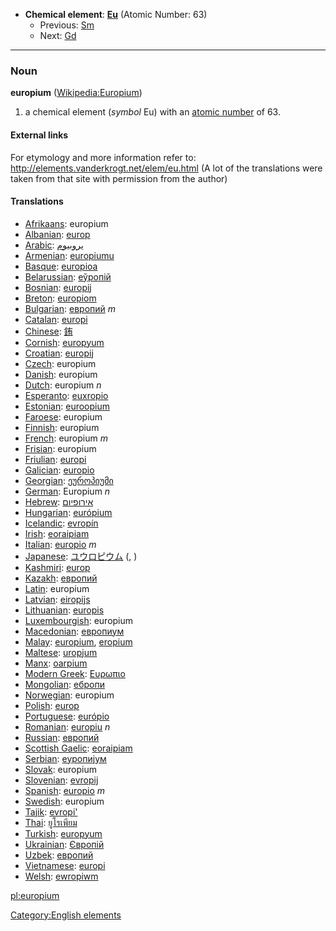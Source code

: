 *'''Chemical element''': '''[[Eu]]''' (Atomic Number: 63)
**Previous: [[Samarium|Sm]]
**Next: [[Gadolinium|Gd]]
----
=== Noun ===
'''europium''' ([[en:Europium|Wikipedia:Europium]])

# a chemical element (''symbol'' Eu) with an [[atomic number]] of 63.

====External links====
For etymology and more information refer to:
http://elements.vanderkrogt.net/elem/eu.html
(A lot of the translations were taken from that site with permission from the author)

==== Translations ====
*[[Afrikaans]]: europium
*[[Albanian]]: [[europ]]
*[[Arabic]]: [[يروبيوم]]
*[[Armenian]]: [[europiumu]]
*[[Basque]]: [[europioa]]
*[[Belarussian]]: [[еўропiй]]
*[[Bosnian]]: [[europij]]
*[[Breton]]: [[europiom]]
*[[Bulgarian]]: [[европий]] ''m''
*[[Catalan]]: [[europi]]
*[[Chinese]]: [[銪]]
*[[Cornish]]: [[europyum]]
*[[Croatian]]: [[europij]]
*[[Czech]]: europium
*[[Danish]]: europium
*[[Dutch]]: europium ''n''
*[[Esperanto]]: [[euxropio]]
*[[Estonian]]: [[euroopium]]
*[[Faroese]]: europium
*[[Finnish]]: europium
*[[French]]: europium ''m''
*[[Frisian]]: europium
*[[Friulian]]: [[europi]]
*[[Galician]]: [[europio]]
*[[Georgian]]: [[ეუროპიუმი]]
*[[German]]: Europium ''n''
*[[Hebrew]]: [[אירופיום]]
*[[Hungarian]]: [[európium]]
*[[Icelandic]]: [[evropín]]
*[[Irish]]: [[eoraipiam]]
*[[Italian]]: [[europio]] ''m''
*[[Japanese]]: [[ユウロピウム]] ([[]], )
*[[Kashmiri]]: [[europ]]
*[[Kazakh]]: [[европий]]
*[[Latin]]: europium
*[[Latvian]]: [[eiropijs]]
*[[Lithuanian]]: [[europis]]
*[[Luxembourgish]]: europium
*[[Macedonian]]: [[европиум]]
*[[Malay]]: [[europium]], [[eropium]]
*[[Maltese]]: [[uropjum]]
*[[Manx]]: [[oarpium]]
*[[Modern Greek]]: [[Ευρωπιο]] '' ''
*[[Mongolian]]: [[ебропи]]
*[[Norwegian]]: europium
*[[Polish]]: [[europ]] '' ''
*[[Portuguese]]: [[európio]]
*[[Romanian]]: [[europiu]] ''n''
*[[Russian]]: [[европий]] '' ''
*[[Scottish Gaelic]]: [[eoraipiam]]
*[[Serbian]]: [[еуропиjум]]
*[[Slovak]]: europium
*[[Slovenian]]: [[evropij]]
*[[Spanish]]: [[europio]] ''m''
*[[Swedish]]: europium
*[[Tajik]]: [[evropi']]
*[[Thai]]: [[ยูโรเพียม]]
*[[Turkish]]: [[europyum]]
*[[Ukrainian]]: [[Європiй]]
*[[Uzbek]]: [[европий]]
*[[Vietnamese]]: [[europi]]
*[[Welsh]]: [[ewropiwm]]

[[Category:English elements]]
[[pl:europium]]